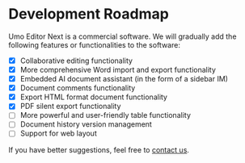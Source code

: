 
# Development Roadmap

Umo Editor Next is a commercial software. We will gradually add the following features or functionalities to the software:

- [x] Collaborative editing functionality
- [x] More comprehensive Word import and export functionality
- [x] Embedded AI document assistant (in the form of a sidebar IM)
- [x] Document comments functionality
- [x] Export HTML format document functionality
- [x] PDF silent export functionality
- [ ] More powerful and user-friendly table functionality
- [ ] Document history version management
- [ ] Support for web layout

If you have better suggestions, feel free to [contact us](../#contact-us).

